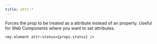 ```yaml
---
title: attr:*
---
```


Forces the prop to be treated as a attribute instead of an property. Useful for Web Components where you want to set attributes.

```tsx
<my-element attr:status={props.status} />
```